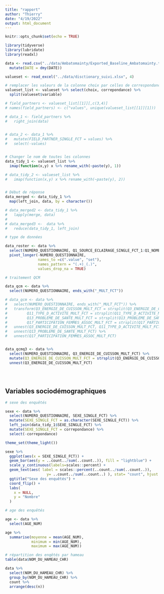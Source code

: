 ```yaml
---
title: "rapport"
author: "Thierry"
date: "4/19/2022"
output: html_document
---
```


```r
knitr::opts_chunk$set(echo = TRUE)
```


```r
library(tidyverse)
library(lubridate)
library(readxl)


```



```r

data <- read.csv("../data/Ambatomainty/Exported_Baseline_Ambatomainty.txt", sep = ";", strip.white = TRUE, na.strings = c("", NA)) %>% 
  mutate(DATE = dmy(DATE))

valueset <- read_excel("../data/disctionary_suivi.xlsx", 4)

# remplacer les valeurs de la colonne choix par celles de correspondance dans data
valueset_list <- valueset %>% select(choix, correpondance) %>% 
  split(valueset$variable)

# field_partners <- valueset_list[[1]][,c(3,4)] 
# names(field_partners) <- c("values", unique(valueset_list[[1]][1]))

# data_1 <- field_partners %>% 
#   right_join(data)
  

# data_2 <- data_1 %>% 
#   mutate(FIELD_PARTNER_SINGLE_FCT = values) %>% 
#   select(-values)


# Changer le nom de toutes les colonnes
data_tidy_1 <- valueset_list %>% 
  imap(function(x,y) x %>% rename_with(~paste(y), 1))

# data_tidy_2 <- valueset_list %>% 
#   imap(function(x,y) x %>% rename_with(~paste(y), 2))


# Début de réponse
data_merged <- data_tidy_1 %>% 
  map(left_join, data, by = character())

# data_merged2 <- data_tidy_1 %>% 
#   lapply(merge, data)
# 
# data_merged3 <-  data %>% 
#   reduce(data_tidy_1, left_join)

# type de données

data_roster <- data %>% 
  select(NUMERO_QUESTIONNAIRE, Q1_SOURCE_ECLAIRAGE_SINGLE_FCT_1:Q1_NOMBRE_JOURS_UTILISATION_PAR_NUM_5) %>% 
  pivot_longer(-NUMERO_QUESTIONNAIRE, 
               names_to =c(".value", "set"),
               names_pattern = "(.+)_(.)",
               values_drop_na = TRUE) 

# traitement QCM

data_qcm <- data %>%
  select(NUMERO_QUESTIONNAIRE, ends_with("_MULT_FCT"))

# data_qcm <- data %>% 
#   select(NUMERO_QUESTIONNAIRE, ends_with("_MULT_FCT")) %>% 
#   transform(Q3_ENERGIE_DE_CUISSON_MULT_FCT = strsplit(Q3_ENERGIE_DE_CUISSON_MULT_FCT, ""),
#         Q11_TYPE_D_ACTIVITE_MULT_FCT = strsplit(Q11_TYPE_D_ACTIVITE_MULT_FCT, ""),
#         Q13_PROBLEME_DE_SANTE_MULT_FCT = strsplit(Q13_PROBLEME_DE_SANTE_MULT_FCT, ""),
#         Q17_PARTICIPATION_FEMMES_ASSOC_MULT_FCT = strsplit(Q17_PARTICIPATION_FEMMES_ASSOC_MULT_FCT, "")) %>% 
#   unnest(Q3_ENERGIE_DE_CUISSON_MULT_FCT, Q11_TYPE_D_ACTIVITE_MULT_FCT) %>%  
#   unnest(Q13_PROBLEME_DE_SANTE_MULT_FCT) %>% 
#   unnest(Q17_PARTICIPATION_FEMMES_ASSOC_MULT_FCT)


data_qcmq3 <- data %>%
  select(NUMERO_QUESTIONNAIRE, Q3_ENERGIE_DE_CUISSON_MULT_FCT) %>% 
  mutate(Q3_ENERGIE_DE_CUISSON_MULT_FCT = strsplit(Q3_ENERGIE_DE_CUISSON_MULT_FCT, "")) %>%
  unnest(Q3_ENERGIE_DE_CUISSON_MULT_FCT)



```


## 

```r



```





## Variables sociodémographiques

```r

# sexe des enquêtés

sexe <- data %>% 
  select(NUMERO_QUESTIONNAIRE, SEXE_SINGLE_FCT) %>%
  mutate(SEXE_SINGLE_FCT = as.character(SEXE_SINGLE_FCT)) %>% 
  left_join(data_tidy_1$SEXE_SINGLE_FCT) %>% 
  mutate(SEXE_SINGLE_FCT = correpondance) %>% 
  select(-correpondance)

theme_set(theme_light())

sexe %>% 
  ggplot(aes(x = SEXE_SINGLE_FCT)) +
  geom_bar(aes(y = ..count../sum(..count..)), fill = "lightblue") +
  scale_y_continuous(labels=scales::percent) +
  geom_text(aes( label = scales::percent(..count../sum(..count..)),
                   y= ..count../sum(..count..) ), stat= "count", hjust = -.05) +
  ggtitle("Sexe des enquêtés") +
  coord_flip() +
  labs(
    x = NULL,
    y = "Nombre"
  )

# age des enquêtés

age <- data %>% 
  select(AGE_NUM)

age %>% 
  summarise(moyenne = mean(AGE_NUM),
            minimum = min(AGE_NUM),
            maximum = max(AGE_NUM)) 

# répartition des enqêtés par hameau
table(data$NOM_DU_HAMEAU_CHR) 

data %>% 
  select(NOM_DU_HAMEAU_CHR) %>% 
  group_by(NOM_DU_HAMEAU_CHR) %>% 
  count %>% 
  arrange(desc(n))


```










